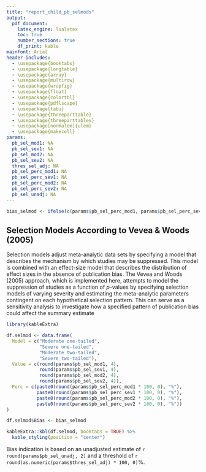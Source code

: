 ```yaml
---
title: "report_child_pb_selmods"
output:
  pdf_document:
    latex_engine: lualatex
    toc: true
    number_sections: true
    df_print: kable
mainfont: Arial
header-includes:
  - \usepackage{booktabs}
  - \usepackage{longtable}
  - \usepackage{array}
  - \usepackage{multirow}
  - \usepackage{wrapfig}
  - \usepackage{float}
  - \usepackage{colortbl}
  - \usepackage{pdflscape}
  - \usepackage{tabu}
  - \usepackage{threeparttable}
  - \usepackage{threeparttablex}
  - \usepackage[normalem]{ulem}
  - \usepackage{makecell}
params:
  pb_sel_mod1: NA
  pb_sel_sev1: NA
  pb_sel_mod2: NA
  pb_sel_sev2: NA
  thres_sel_adj: NA
  pb_sel_perc_mod1: NA
  pb_sel_perc_sev1: NA
  pb_sel_perc_mod2: NA
  pb_sel_perc_sev2: NA
  pb_sel_unadj: NA
---
```


```r
bias_selmod <- ifelse(c(params$pb_sel_perc_mod1, params$pb_sel_perc_sev1, params$pb_sel_perc_mod2, params$pb_sel_perc_sev2) < params$thres_sel_adj, "no bias", "bias")
```


## Selection Models According to Vevea & Woods (2005)

Selection models adjust meta-analytic data sets by specifying a model that describes the mechanism by which studies may be suppressed. This model is combined with an effect-size model that describes the distribution of effect sizes in the absence of publication bias. The Vevea and Woods (2005) approach, which is implemented here, attempts to model the suppression of studies as a function of _p_-values by specifying selection models of varying severity and estimating the meta-analytic parameters contingent on each hypothetical selection pattern. This can serve as a sensitivity analysis to investigate how a specified pattern of publication bias could affect the summary estimate


```r
library(kableExtra)

df.selmod <- data.frame(
  Model = c("Moderate one-tailed",
            "Severe one-tailed",
            "Moderate two-tailed",
            "Severe two-tailed"),
  Value = c(round(params$pb_sel_mod1, 4),
            round(params$pb_sel_sev1, 4),
            round(params$pb_sel_mod2, 4),
            round(params$pb_sel_sev2, 4)),
  Perc = c(paste0(round(params$pb_sel_perc_mod1 * 100, 0), "%"),
           paste0(round(params$pb_sel_perc_sev1 * 100, 0), "%"),
           paste0(round(params$pb_sel_perc_mod2 * 100, 0), "%"),
           paste0(round(params$pb_sel_perc_sev2 * 100, 0), "%"))
)

df.selmod$Bias <- bias_selmod

kableExtra::kbl(df.selmod, booktabs = TRUE) %>%
  kable_styling(position = "center")
```
Bias indication is based on an unadjusted estimate of `r round(params$pb_sel_unadj, 2)` and a threshold of `r round(as.numeric(params$thres_sel_adj) * 100, 0)`%.
